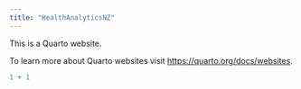 ```yaml
---
title: "HealthAnalyticsNZ"
---
```


This is a Quarto website.

To learn more about Quarto websites visit <https://quarto.org/docs/websites>.

```r
1 + 1
```
